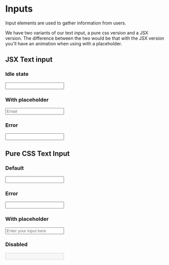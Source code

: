 

<Meta title="JSX/Inputs/Intro" />

# Inputs

Input elements are used to gather information from users.

We have two variants of our text input, a pure css version and a JSX version. The difference between the two would be that with the JSX version you'll have an animation when using with a placeholder.

## JSX Text input

### Idle state

<Preview>
  <Input />
</Preview>

### With placeholder

<Preview>
  <Input placeholder="Email" />
</Preview>

### Error

<Preview>
  <Input hasError={true} />
</Preview>

## Pure CSS Text Input

### Default

<Preview>
  <input className="p-input" />
</Preview>

### Error

<Preview>
  <input className="p-input--error" />
</Preview>

### With placeholder

<Preview>
  <input className="p-input" placeholder="Enter your input here" />
</Preview>

### Disabled

<Preview>
  <input className="p-input" disabled={true} />
</Preview>
